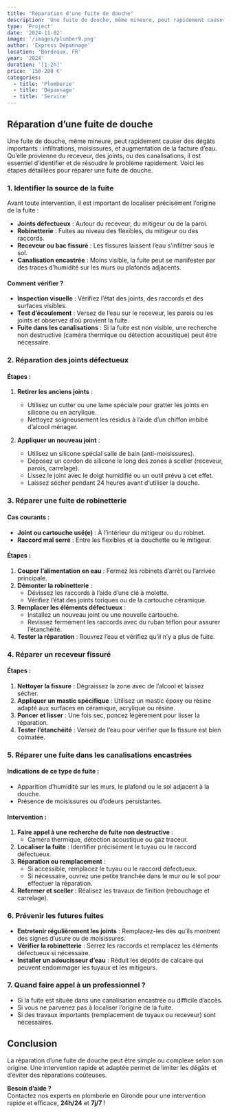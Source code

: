 ```yaml
---
title: "Réparation d'une fuite de douche"
description: 'Une fuite de douche, même mineure, peut rapidement causer des dégâts importants : infiltrations, moisissures, et augmentation de la facture d’eau.'
type: 'Project'
date: '2024-11-02'
image: '/images/plumber9.png'
author: 'Express Dépannage'
location: 'Bordeaux, FR'
year: '2024'
duration: '[1-2h]'
price: '150-200 €'
categories:
  - title: 'Plomberie'
  - title: 'Dépannage'
  - title: 'Service'
---
```


## Réparation d’une fuite de douche

Une fuite de douche, même mineure, peut rapidement causer des dégâts importants : infiltrations, moisissures, et augmentation de la facture d’eau. Qu’elle provienne du receveur, des joints, ou des canalisations, il est essentiel d’identifier et de résoudre le problème rapidement. Voici les étapes détaillées pour réparer une fuite de douche.

### 1. Identifier la source de la fuite

Avant toute intervention, il est important de localiser précisément l’origine de la fuite :

- **Joints défectueux** : Autour du receveur, du mitigeur ou de la paroi.
- **Robinetterie** : Fuites au niveau des flexibles, du mitigeur ou des raccords.
- **Receveur ou bac fissuré** : Les fissures laissent l’eau s’infiltrer sous le sol.
- **Canalisation encastrée** : Moins visible, la fuite peut se manifester par des traces d’humidité sur les murs ou plafonds adjacents.

#### Comment vérifier ?

- **Inspection visuelle** : Vérifiez l’état des joints, des raccords et des surfaces visibles.
- **Test d’écoulement** : Versez de l’eau sur le receveur, les parois ou les joints et observez d’où provient la fuite.
- **Fuite dans les canalisations** : Si la fuite est non visible, une recherche non destructive (caméra thermique ou détection acoustique) peut être nécessaire.

### 2. Réparation des joints défectueux

#### Étapes :

1. **Retirer les anciens joints** :

   - Utilisez un cutter ou une lame spéciale pour gratter les joints en silicone ou en acrylique.
   - Nettoyez soigneusement les résidus à l’aide d’un chiffon imbibé d’alcool ménager.

2. **Appliquer un nouveau joint** :
   - Utilisez un silicone spécial salle de bain (anti-moisissures).
   - Déposez un cordon de silicone le long des zones à sceller (receveur, parois, carrelage).
   - Lissez le joint avec le doigt humidifié ou un outil prévu à cet effet.
   - Laissez sécher pendant 24 heures avant d’utiliser la douche.

### 3. Réparer une fuite de robinetterie

#### Cas courants :

- **Joint ou cartouche usé(e)** : À l’intérieur du mitigeur ou du robinet.
- **Raccord mal serré** : Entre les flexibles et la douchette ou le mitigeur.

#### Étapes :

1. **Couper l’alimentation en eau** : Fermez les robinets d’arrêt ou l’arrivée principale.
2. **Démonter la robinetterie** :
   - Dévissez les raccords à l’aide d’une clé à molette.
   - Vérifiez l’état des joints toriques ou de la cartouche céramique.
3. **Remplacer les éléments défectueux** :
   - Installez un nouveau joint ou une nouvelle cartouche.
   - Revissez fermement les raccords avec du ruban téflon pour assurer l’étanchéité.
4. **Tester la réparation** : Rouvrez l’eau et vérifiez qu’il n’y a plus de fuite.

### 4. Réparer un receveur fissuré

#### Étapes :

1. **Nettoyer la fissure** : Dégraissez la zone avec de l’alcool et laissez sécher.
2. **Appliquer un mastic spécifique** : Utilisez un mastic époxy ou résine adapté aux surfaces en céramique, acrylique ou résine.
3. **Poncer et lisser** : Une fois sec, poncez légèrement pour lisser la réparation.
4. **Tester l’étanchéité** : Versez de l’eau pour vérifier que la fissure est bien colmatée.

### 5. Réparer une fuite dans les canalisations encastrées

#### Indications de ce type de fuite :

- Apparition d’humidité sur les murs, le plafond ou le sol adjacent à la douche.
- Présence de moisissures ou d’odeurs persistantes.

#### Intervention :

1. **Faire appel à une recherche de fuite non destructive** :
   - Caméra thermique, détection acoustique ou gaz traceur.
2. **Localiser la fuite** : Identifier précisément le tuyau ou le raccord défectueux.
3. **Réparation ou remplacement** :
   - Si accessible, remplacez le tuyau ou le raccord défectueux.
   - Si nécessaire, ouvrez une petite tranchée dans le mur ou le sol pour effectuer la réparation.
4. **Refermer et sceller** : Réalisez les travaux de finition (rebouchage et carrelage).

### 6. Prévenir les futures fuites

- **Entretenir régulièrement les joints** : Remplacez-les dès qu’ils montrent des signes d’usure ou de moisissures.
- **Vérifier la robinetterie** : Serrez les raccords et remplacez les éléments défectueux si nécessaire.
- **Installer un adoucisseur d’eau** : Réduit les dépôts de calcaire qui peuvent endommager les tuyaux et les mitigeurs.

### 7. Quand faire appel à un professionnel ?

- Si la fuite est située dans une canalisation encastrée ou difficile d’accès.
- Si vous ne parvenez pas à localiser l’origine de la fuite.
- Si des travaux importants (remplacement de tuyaux ou receveur) sont nécessaires.

## Conclusion

La réparation d’une fuite de douche peut être simple ou complexe selon son origine. Une intervention rapide et adaptée permet de limiter les dégâts et d’éviter des réparations coûteuses.

**Besoin d’aide ?**  
Contactez nos experts en plomberie en Gironde pour une intervention rapide et efficace, **24h/24** et **7j/7** !
